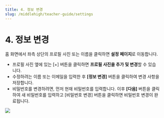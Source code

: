 ```yaml
---
title: 4. 정보 변경
slug: /middlehigh/teacher-guide/settings
---
```



# 4. 정보 변경

홈 화면에서 좌측 상단의 프로필 사진 또는 이름을 클릭하면 **설정 페이지**로 이동합니다.

- 프로필 사진 옆에 있는 [+] 버튼을 클릭하면 **프로필 사진을 추가 및 변경**할 수 있습니다.
- 수정하려는 이름 또는 이메일을 입력한 후 **[정보 변경]** 버튼을 클릭하여 변경 사항을 저장합니다.
- 비밀번호를 변경하려면, 먼저 현재 비밀번호를 입력합니다. 이후 **[다음]** 버튼을 클릭하여 새 비밀번호를 입력하고 [비밀번호 변경] 버튼을 클릭하면 비밀번호 변경이 완료됩니다.

<Image src="/img/kr/middlehigh/teacher/10-01.jpg" size="lg" />
